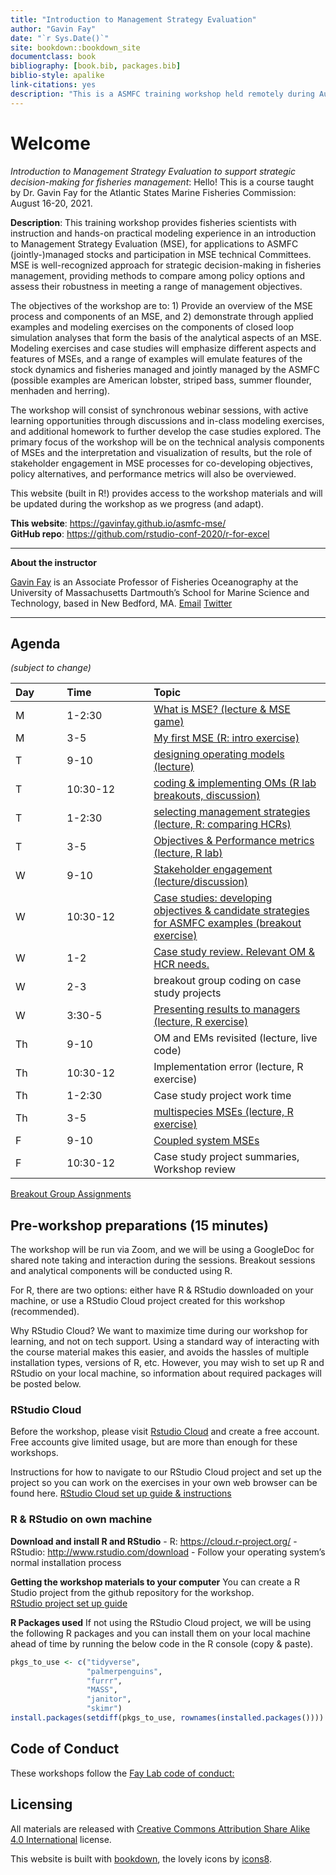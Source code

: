 ```yaml
--- 
title: "Introduction to Management Strategy Evaluation"
author: "Gavin Fay"
date: "`r Sys.Date()`"
site: bookdown::bookdown_site
documentclass: book
bibliography: [book.bib, packages.bib]
biblio-style: apalike
link-citations: yes
description: "This is a ASMFC training workshop held remotely during August 2021"
---
```


# Welcome {#welcome}

_Introduction to Management Strategy Evaluation to support strategic decision-making for fisheries management_: Hello! This is a course taught by Dr. Gavin Fay for the Atlantic States Marine Fisheries Commission: August 16-20, 2021. 

__Description__: This training workshop provides fisheries scientists with instruction and hands-on practical modeling experience in an introduction to Management Strategy Evaluation (MSE), for applications to ASMFC (jointly-)managed stocks and participation in MSE technical Committees. MSE is well-recognized approach for strategic decision-making in fisheries management, providing methods to compare among policy options and assess their robustness in meeting a range of management objectives.

The objectives of the workshop are to: 1) Provide an overview of the MSE process and components of an MSE, and 2) demonstrate through applied examples and modeling exercises on the components of closed loop simulation analyses that form the basis of the analytical aspects of an MSE. 
Modeling exercises and case studies will emphasize different aspects and features of MSEs, and a range of examples will emulate features of the stock dynamics and fisheries managed and jointly managed by the ASMFC (possible examples are American lobster, striped bass, summer flounder, menhaden and herring).

The workshop will consist of synchronous webinar sessions, with active learning opportunities through discussions and in-class modeling exercises, and additional homework to further develop the case studies explored.
The primary focus of the workshop will be on the technical analysis components of MSEs and the interpretation and visualization of results, but the role of stakeholder engagement in MSE processes for co-developing objectives, policy alternatives, and performance metrics will also be overviewed.

This website (built in R!) provides access to the workshop materials and will be updated during the workshop as we progress (and adapt).

**This website**: <https://gavinfay.github.io/asmfc-mse/>  
**GitHub repo**: <https://github.com/rstudio-conf-2020/r-for-excel>  
<!-- **Accompanying slides**: [Google Slides]()-->

---

**About the instructor**

[Gavin Fay](https://thefaylab.com) is an Associate Professor of Fisheries Oceanography at the University of Massachusetts Dartmouth's School for Marine Science and Technology, based in New Bedford, MA.
[Email](mailto:gfay@umassd.edu)
[Twitter](https://twitter.com/gavin_fay)

---

## Agenda {.unnumbered}
_(subject to change)_

<!-- |8/16 |  [Overview](#overview), [R & RStudio, RMarkdown](#rstudio) (JL) |  [Tidying](#tidying) (AH) | -->
<!-- |break      |  | | -->
<!-- |11-12:30   | [Intro to GitHub](#github) (JL) | [Filters & joins](#filter-join) (AH) | -->
<!-- |lunch      |  || -->
<!-- |13:30-15:00 | [Graphs with `ggplot2`](#ggplot2) (AH) | [Collaborating & getting help](#collaborating) (JL) | -->
<!-- |break      |  | | -->
<!-- |15:30-17:00 | [Pivot Tables & `dplyr`](#pivot-tables) (JL) | [Synthesis](#synthesis) (AH) | -->

|Day|Time|Topic|
|:--|:----|:---------|
| M | 1-2:30  | [What is MSE? (lecture & MSE game)](#intro) |
| M | 3-5 |  [My first MSE (R: intro exercise)](#first-mse) |
| T | 9-10  | [designing operating models (lecture)](#op-mods) |
| T | 10:30-12 | [coding & implementing OMs (R lab breakouts, discussion)](#coding-oms) |
| T | 1-2:30 | [selecting management strategies (lecture, R: comparing HCRs)](#management-strategies) |
| T | 3-5 | [Objectives & Performance metrics (lecture, R lab)](#objectives) |
| W | 9-10 | [Stakeholder engagement (lecture/discussion)](#stakeholders) |
| W | 10:30-12 | [Case studies: developing objectives & candidate strategies for ASMFC examples (breakout exercise)](#case-studies) |
| W | 1-2 | [Case study review. Relevant OM & HCR needs.](#project-needs) |
| W | 2-3 | breakout group coding on case study projects |
| W | 3:30-5 | [Presenting results to managers (lecture, R exercise)](#communication) |
| Th | 9-10 | OM and EMs revisited (lecture, live code) |
| Th | 10:30-12 | Implementation error (lecture, R exercise) |
| Th | 1-2:30 | Case study project work time |
| Th | 3-5 | [multispecies MSEs (lecture, R exercise)](#ecosystem-mse) |
| F | 9-10 | [Coupled system MSEs](#system-mse) |
| F | 10:30-12 | Case study project summaries, Workshop review |


[Breakout Group Assignments](https://docs.google.com/spreadsheets/d/1M4jT2TDf3G9TPejg3Rkdnpr1_1PoMpL1/edit?usp=sharing&ouid=100082783551785338508&rtpof=true&sd=true)


## Pre-workshop preparations (15 minutes) {.unnumbered}

The workshop will be run via Zoom, and we will be using a GoogleDoc for shared note taking and interaction during the sessions.   Breakout sessions and analytical components will be conducted using R.  

For R, there are two options: either have R & RStudio downloaded on your machine, or use a RStudio Cloud project created for this workshop (recommended).  

Why RStudio Cloud? We want to maximize time during our workshop for learning, and not on tech support. Using a standard way of interacting with the course material makes this easier, and avoids the hassles of multiple installation types, versions of R, etc. However, you may wish to set up R and RStudio on your local machine, so information about required packages will be posted below.  


### RStudio Cloud {.unnumbered}

Before the workshop, please visit [Rstudio Cloud](https://rstudio.cloud) and create a free account.  
Free accounts give limited usage, but are more than enough for these workshops.  

Instructions for how to navigate to our RStudio Cloud project and set up the project so you can work on the exercises in your own web browser can be found here.
[RStudio Cloud set up guide & instructions](https://github.com/gavinfay/asmfc-mse/issues/1)


### R & RStudio on own machine {.unnumbered}

**Download and install R and RStudio**
- R: <https://cloud.r-project.org/>
- RStudio: <http://www.rstudio.com/download>
- Follow your operating system's normal installation process

**Getting the workshop materials to your computer**
You can create a R Studio project from the github repository for the workshop.  
[RStudio project set up guide](https://github.com/gavinfay/asmfc-mse/issues/2)

**R Packages used**
If not using the RStudio Cloud project, we will be using the following R packages and you can install them on your local machine ahead of time by running the below code in the R console (copy & paste).  

```r
pkgs_to_use <- c("tidyverse",
                 "palmerpenguins",
                 "furrr",
                 "MASS",
                 "janitor",
                 "skimr")
install.packages(setdiff(pkgs_to_use, rownames(installed.packages())))  
```


## Code of Conduct {.unnumbered}

These workshops follow the [Fay Lab code of conduct:](https://thefaylab.github.io/lab-manual/code)


## Licensing {.unnumbered}

All materials are released with [Creative Commons Attribution Share Alike 4.0 International](LICENSE.md) license.


This website is built with [bookdown](https://bookdown.org/), the lovely icons by [icons8](http://icons8.com/).  


<!-- 1. **Download workshop data**  -->
<!--     - Google Drive folder: [r-for-excel-data ](https://drive.google.com/drive/folders/1RywSUw8hxETlROdIhLIntxPsZq0tKSdS?usp=sharing) -->
<!--     - Save it temporarily somewhere you will remember; we will move it together -->
    
<!---
1. Get comfortable: if you're not in a physical workshop, be set up with two screens if possible. You will be following along in RStudio on your own computer while also watching a virtual training or following this tutorial on your own.
--->

<!-- ## Data citations -->

<!-- We use the following data from the Santa Barbara Coastal Term Ecological Research and National  Oceanic and Atmospheric Administration in this workshop:  -->

<!-- - **fish.csv** -->
<!--   - Description: Reef fish abundance, SB coast -->
<!--   - Link: https://portal.edirepository.org/nis/mapbrowse?scope=knb-lter-sbc&identifier=17&revision=newest -->
<!--   - Citation: Reed D. 2018. SBC LTER: Reef: Kelp Forest Community Dynamics: Fish abundance. Environmental Data Initiative. [doi](https://doi.org/10.6073/pasta/dbd1d5f0b225d903371ce89b09ee7379). -->
<!-- - **inverts.xlsx** -->
<!--   - Description: Invertebrate counts, SB coast -->
<!--   - Link: https://portal.edirepository.org/nis/mapbrowse?scope=knb-lter-sbc&identifier=19&revision=newest -->
<!--   - Citation: Reed D. 2018. SBC LTER: Reef: Kelp Forest Community Dynamics: Invertebrate and algal density. Environmental Data Initiative. [doi](https://doi.org/10.6073/pasta/748ee568669ca2b740e9b8f5f8a085d8).  -->
<!-- - **kelp.xlsx** -->
<!--   - Description: Giant kelp abundance and size, SB coast -->
<!--   - Link: https://portal.edirepository.org/nis/mapbrowse?scope=knb-lter-sbc&identifier=18&revision=newest                         -->
<!--   - Citation: Reed D. 2018. SBC LTER: Reef: Kelp Forest Community Dynamics: Abundance and size of Giant Kelp (Macrocystis Pyrifera), ongoing since 2000. Environmental Data Initiative. [doi](https://doi.org/10.6073/pasta/dea56e02127161194626f97c8b6118e8).  -->
<!-- - **lobsters.xlsx and lobsters2.xlsx** -->
<!--   - Description: Lobster size, abundance and fishing pressure (SB coast) -->
<!--   - Link: https://portal.edirepository.org/nis/mapbrowse?scope=knb-lter-sbc&identifier=77&revision=newest -->
<!--   - Citation: Reed D. 2019. SBC LTER: Reef: Abundance, size and fishing effort for California Spiny Lobster (Panulirus interruptus), ongoing since 2012. Environmental Data Initiative. [doi](https://doi.org/10.6073/pasta/a593a675d644fdefb736750b291579a0).  -->
<!-- - **noaa_fisheries.csv** -->
<!--   - Description: NOAA Commercial Fisheries Landing data (1950 - 2017) -->
<!--   - Link: https://www.st.nmfs.noaa.gov/commercial-fisheries/commercial-landings/ -->
<!--   - Source: Fisheries Statistics Division of the NOAA Fisheries -->
<!-- - **substrate.xlsx ** -->
<!--   - Description: Algal cover, invertebrates and substrates near Santa Cruz Island -->
<!--   - Link: https://portal.edirepository.org/nis/mapbrowse?scope=knb-lter-sbc&identifier=38&revision=newest -->
<!--   - Citation: Schmitt R. J., S. J. Holbrook. 2012. SBC LTER: Santa Cruz Island: Cover of Algae, Invertebrates and Benthic Substrate. Environmental Data Initiative. [doi](https://doi.org/10.6073/pasta/9ce22c5b70d3e6ef8f0445e6cf782f87).  -->
<!-- - **ca_np.csv and ci_np.xlsx** -->
<!--   - Description: US National Parks visitation data (1904 - 2016) -->
<!--   - Link: https://data.world/inform8n/us-national-parks-visitation-1904-2016-with-boundaries -->
<!--   - Source: Data originally accessed from the US Department of the Interior National Park Service’s Integrated Resource Management Applications data portal (https://irma.nps.gov/) -->
